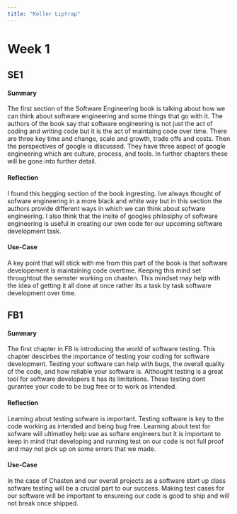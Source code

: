 ```yaml
---
title: "Keller Liptrap"
---
```


# Week 1

## SE1

#### Summary

The first section of the Software Engineering book is talking about how we can think about software engineering and some things that go with it. The authors of the book say that software engineering is not just the act of coding and writing code but it is the act of maintaing code over time. There are three key time and change, scale and growth, trade offs and costs. Then the perspectives of google is discussed. They have three aspect of google engineering which are culture, process, and tools. In further chapters these will be gone into further detail.

#### Reflection

I found this begging section of the book ingresting. Ive always thought of sofware engineering in a more black and white way but in this section the authors provide different ways in which we can think about sofware engineering. I also think that the insite of googles philosiphy of software engineering is useful in creating our own code for our upcoming software development task.

#### Use-Case

A key point that will stick with me from this part of the book is that software developement is maintaining code overtime. Keeping this mind set throughtout the semster working on chasten. This mindset may help with the idea of getting it all done at once rather its a task by task software development over time.

## FB1

#### Summary

The first chapter in FB is introducing the world of software testing. This chapter descirbes the importance of testing your coding for software development. Testing your software can help with bugs, the overall quality of the code, and how reliable your software is. Althought testing is a great tool for software developers it has its limitations. These testing dont gurantee your code to be bug free or to work as intended.

#### Reflection

Learning about testing sofware is important. Testing software is key to the code working as intended and being bug free. Learning about test for sofware will ultimatley help use as softare engineers but it is important to keep in mind that developing and running test on our code is not full proof and may not pick up on some errors that we made.

#### Use-Case

In the case of Chasten and our overall projects as a software start up class sofware testing will be a crucial part to our success. Making test cases for our software will be important to ensureing our code is good to ship and will not break once shipped. 